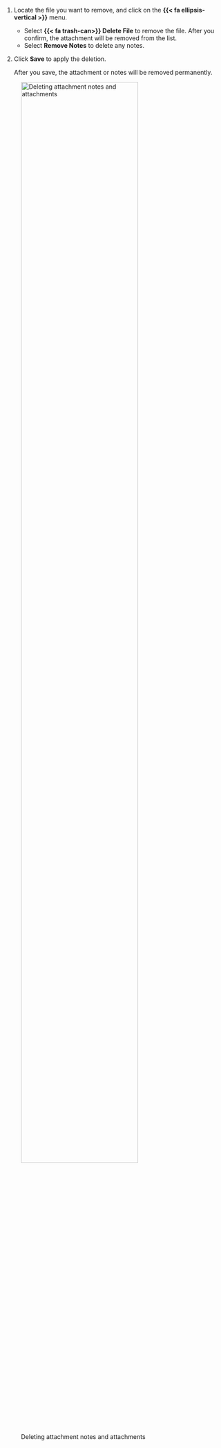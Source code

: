 1. Locate the file you want to remove, and click on the **{{< fa ellipsis-vertical >}}** menu.

   - Select **{{< fa trash-can>}} Delete File** to remove the file. After you confirm, the attachment will be removed from the list.
   - Select **Remove Notes** to delete any notes.

1. Click **Save** to apply the deletion. 

   After you save, the attachment or notes will be removed permanently.

![Deleting attachment notes and attachments](/guide/model-inventory/delete-attachments.gif){width=80% fig-alt="An animated gif demonstrating how to delete attachment notes and attachments" class="screenshot"}


